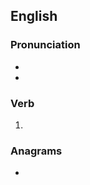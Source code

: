 ==English==

===Pronunciation===
* {{IPA|/ˈhæviŋ/|lang=en}}
* {{audio|en-us-having.ogg|Audio (US)|lang=en}}

===Verb===
{{head|en|present participle}}

# {{lb|en|archaic}} {{present participle of|have|lang=en|nocat=1}}

===Anagrams===
* {{l|en|heaving}}